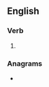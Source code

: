 ==English==

===Verb===
{{head|en|verb form}}

# {{en-past of|lobby}}

===Anagrams===
* {{anagrams|en|a=bbdeilo|bilobed}}